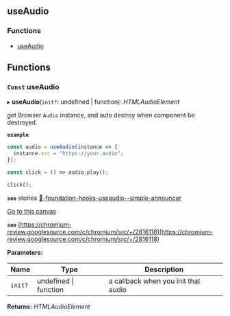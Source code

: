 <!-- This file generate automatically, should not modify that directly -->


<Meta title="API Reference/Hooks/useAudio" />

## useAudio

### Functions

- [useAudio](#const-useaudio)

## Functions

### `Const` useAudio

▸ **useAudio**(`init?`: undefined | function): _HTMLAudioElement_

get Browser `Audio` instance, and auto destroy when component be destroyed.

**`example`**

```ts
const audio = useAudio(instance => {
  instance.src = "https://your.audio";
});

const click = () => audio.play();

click();
```

**`see`** stories [🔧-foundation-hooks-useaudio--simple-announcer](https://ringcentral.github.io/juno/?path=/story/%F0%9F%94%A7-foundation-hooks-useaudio--simple-announcer)

[Go to this canvas](?path=/story/🔧-foundation-hooks-useaudio--simple-announcer)

<Canvas>
  <Story id="🔧-foundation-hooks-useaudio--simple-announcer" />
</Canvas>


**`see`** [https://chromium-review.googlesource.com/c/chromium/src/+/2816118](https://chromium-review.googlesource.com/c/chromium/src/+/2816118)

**Parameters:**

| Name    | Type                      | Description                         |
| ------- | ------------------------- | ----------------------------------- |
| `init?` | undefined &#124; function | a callback when you init that audio |

**Returns:** _HTMLAudioElement_
